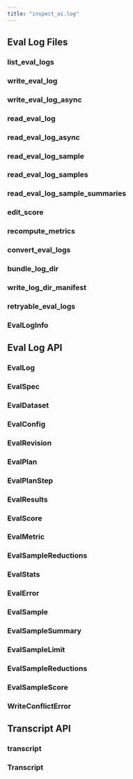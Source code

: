 ```yaml
---
title: "inspect_ai.log"
---
```


## Eval Log Files

### list_eval_logs
### write_eval_log
### write_eval_log_async
### read_eval_log
### read_eval_log_async
### read_eval_log_sample
### read_eval_log_samples
### read_eval_log_sample_summaries
### edit_score
### recompute_metrics
### convert_eval_logs
### bundle_log_dir
### write_log_dir_manifest
### retryable_eval_logs
### EvalLogInfo

## Eval Log API

### EvalLog
### EvalSpec
### EvalDataset
### EvalConfig
### EvalRevision
### EvalPlan
### EvalPlanStep
### EvalResults
### EvalScore
### EvalMetric
### EvalSampleReductions
### EvalStats
### EvalError
### EvalSample
### EvalSampleSummary
### EvalSampleLimit
### EvalSampleReductions
### EvalSampleScore
### WriteConflictError

## Transcript API

### transcript
### Transcript











